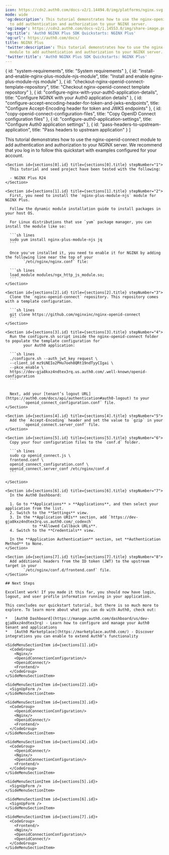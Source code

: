 ---
icon: https://cdn2.auth0.com/docs-v2/1.14494.0/img/platforms/nginx.svg
mode: wide
'og:description': This tutorial demonstrates how to use the nginx-openid-connect module
  to add authentication and authorization to your NGINX server.
'og:image': https://cdn2.auth0.com/docs-v2/1.14553.0/img/share-image.png
'og:title': 'Auth0 NGINX Plus SDK Quickstarts: NGINX Plus'
'og:url': https://auth0.com/docs/
title: NGINX Plus
'twitter:description': This tutorial demonstrates how to use the nginx-openid-connect
  module to add authentication and authorization to your NGINX server.
'twitter:title': 'Auth0 NGINX Plus SDK Quickstarts: NGINX Plus'
---

  { id: "system-requirements", title: "System requirements" },
  { id: "install-and-enable-nginx-plus-module-njs-module", title: "Install and enable nginx-plus-module-njs module" },
  { id: "checkout-nginx-openid-connect-template-repository", title: "Checkout nginx-openid-connect template repository" },
  { id: "configure-nginx-with-your-auth0-application-details", title: "Configure NGINX with your Auth0 application details" },
  { id: "configure-accept-encoding-header-for-token-and-jwks-endpoints", title: "Configure Accept-Encoding header for token and JWKS endpoints" },
  { id: "copy-openid-connect-configuration-files", title: "Copy OpenID Connect configuration files" },
  { id: "configure-auth0-application-settings", title: "Configure Auth0 application settings" },
  { id: "pass-headers-to-upstream-application", title: "Pass headers to upstream application" }
]

<Recipe>
  <Content>
    This tutorial demonstrates how to use the nginx-openid-connect module to add authentication and authorization to
        your NGINX server. We recommend that you log in to follow this quickstart with examples configured for your account.

    <Section id={sections[0].id} title={sections[0].title} stepNumber="1">
      This tutorial and seed project have been tested with the following:

      - NGINX Plus R24
    </Section>

    <Section id={sections[1].id} title={sections[1].title} stepNumber="2">
      First, you need to install the `nginx-plus-module-njs` module for NGINX Plus.

      Follow the dynamic module installation guide to install packages in your host OS.

      For Linux distributions that use `yum` package manager, you can install the module like so:

      ```sh lines
      sudo yum install nginx-plus-module-njs jq
      ```

      Once you've installed it, you need to enable it for NGINX by adding the following line near the top of your
            `/etc/nginx/nginx.conf` file:

      ```sh lines
      load_module modules/ngx_http_js_module.so;
      ```
    </Section>

    <Section id={sections[2].id} title={sections[2].title} stepNumber="3">
      Clone the `nginx-openid-connect` repository. This repository comes with a template configuration.

      ```sh lines
      git clone https://github.com/nginxinc/nginx-openid-connect
      ```
    </Section>

    <Section id={sections[3].id} title={sections[3].title} stepNumber="4">
      Run the configure.sh script inside the nginx-openid-connect folder to populate the template configuration for
            your Auth0 application:

      ```sh lines
      ./configure.sh --auth_jwt_key request \
      --client_id mz9iNEIo2PHu7oeh8QRt19ndTyyCIgai \
      --pkce_enable \
      https://dev-gja8kxz4ndtex3rq.us.auth0.com/.well-known/openid-configuration
      ```


      Next, add your [tenant’s logout URL](https://auth0.com/docs/api/authentication#auth0-logout) to your
            `openid_connect_configuration.conf` file.
    </Section>

    <Section id={sections[4].id} title={sections[4].title} stepNumber="5">
      Add the `Accept-Encoding` header and set the value to `gzip` in your
            `openid_connect.server_conf` file.
    </Section>

    <Section id={sections[5].id} title={sections[5].title} stepNumber="6">
      Copy your four configuration files to the `conf.d` folder.

      ```sh lines
      sudo cp openid_connect.js \ 
      frontend.conf \
      openid_connect_configuration.conf \
      openid_connect.server_conf /etc/nginx/conf.d
      ```

    </Section>

    <Section id={sections[6].id} title={sections[6].title} stepNumber="7">
      In the Auth0 Dashboard:

      1. Go to **Applications** > **Applications**, and then select your application from the list.
      2. Switch to the **Settings** view.
      3. In the **Application URIs** section, add `https://dev-gja8kxz4ndtex3rq.us.auth0.com/_codexch`
                to **Allowed Callback URLs**.
      4. Switch to the **Credentials** view.

      In the **Application Authentication** section, set **Authentication Method** to None.
    </Section>

    <Section id={sections[7].id} title={sections[7].title} stepNumber="8">
      Add additional headers from the ID token (JWT) to the upstream target in your
            `/etc/nginx/conf.d/frontend.conf` file.
    </Section>

    ## Next Steps

    Excellent work! If you made it this far, you should now have login, logout, and user profile information running in your application.

    This concludes our quickstart tutorial, but there is so much more to explore. To learn more about what you can do with Auth0, check out:

    *   [Auth0 Dashboard](https://manage.auth0.com/dashboard/us/dev-gja8kxz4ndtex3rq) - Learn how to configure and manage your Auth0 tenant and applications
    *   [Auth0 Marketplace](https://marketplace.auth0.com/) - Discover integrations you can enable to extend Auth0’s functionality
  </Content>

  <SideMenu sections={sections}>
    <SideMenuSectionItem id={sections[0].id}>
      <SignUpForm />
    </SideMenuSectionItem>

    <SideMenuSectionItem id={sections[1].id}>
      <CodeGroup>
        <Nginx/>
        <OpenidConnectionConfiguration/>
        <OpenidConnect/>
        <Frontend/>
      </CodeGroup>
    </SideMenuSectionItem>

    <SideMenuSectionItem id={sections[2].id}>
      <SignUpForm />
    </SideMenuSectionItem>

    <SideMenuSectionItem id={sections[3].id}>
      <CodeGroup>
        <OpenidConnectionConfiguration/>
        <Nginx/>
        <OpenidConnect/>
        <Frontend/>
      </CodeGroup>
    </SideMenuSectionItem>

    <SideMenuSectionItem id={sections[4].id}>
      <CodeGroup>
        <OpenidConnect/>
        <Nginx/>
        <OpenidConnectionConfiguration/>
        <Frontend/>
      </CodeGroup>
    </SideMenuSectionItem>

    <SideMenuSectionItem id={sections[5].id}>
      <SignUpForm />
    </SideMenuSectionItem>

    <SideMenuSectionItem id={sections[6].id}>
      <SignUpForm />
    </SideMenuSectionItem>

    <SideMenuSectionItem id={sections[7].id}>
      <CodeGroup>
        <Frontend/>
        <Nginx/>
        <OpenidConnectionConfiguration/>
        <OpenidConnect/>
      </CodeGroup>
    </SideMenuSectionItem>

  </SideMenu>
</Recipe>
